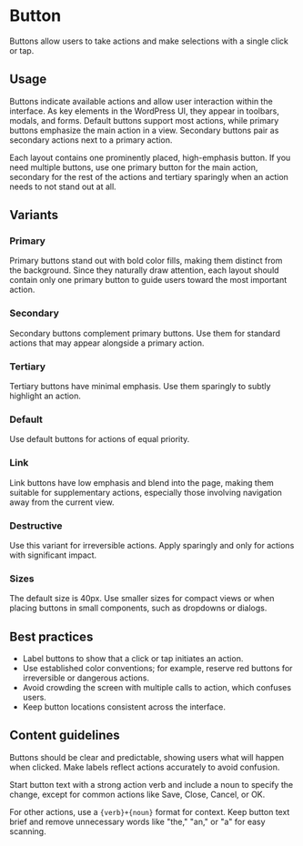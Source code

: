 
<Meta title="Components/Actions/Button/Best Practices" />

# Button
Buttons allow users to take actions and make selections with a single click or tap.

<FigmaEmbed url="https://www.figma.com/design/V7NfxdP0ybEMXf01WyWGKB/Storybook-documentation-Figma-assets?node-id=5-280&node-type=frame&t=JLKM1grrtWleRkFR-11" title="kitchen-sink-button" height="400" />


## Usage
Buttons indicate available actions and allow user interaction within the interface. As key elements in the WordPress UI, they appear in toolbars, modals, and forms. Default buttons support most actions, while primary buttons emphasize the main action in a view. Secondary buttons pair as secondary actions next to a primary action. 

Each layout contains one prominently placed, high-emphasis button. If you need multiple buttons, use one primary button for the main action, secondary for the rest of the actions and tertiary sparingly when an action needs to not stand out at all.

## Variants

### Primary
Primary buttons stand out with bold color fills, making them distinct from the background. Since they naturally draw attention, each layout should contain only one primary button to guide users toward the most important action.

<FigmaEmbed url="https://www.figma.com/design/V7NfxdP0ybEMXf01WyWGKB/Storybook-documentation-Figma-assets?node-id=5-640&node-type=frame&t=HfUDxJShbqa3dM4N-11" title="primary" height="400" />

### Secondary
Secondary buttons complement primary buttons. Use them for standard actions that may appear alongside a primary action.

<FigmaEmbed url="https://www.figma.com/design/V7NfxdP0ybEMXf01WyWGKB/Storybook-documentation-Figma-assets?node-id=5-808&node-type=frame&t=HfUDxJShbqa3dM4N-11" title="secondary" height="400" />

### Tertiary
Tertiary buttons have minimal emphasis. Use them sparingly to subtly highlight an action.

<FigmaEmbed url="https://www.figma.com/design/V7NfxdP0ybEMXf01WyWGKB/Storybook-documentation-Figma-assets?node-id=5-874&node-type=frame&t=HfUDxJShbqa3dM4N-11" title="tertiary" height="400" />

### Default
Use default buttons for actions of equal priority.

<FigmaEmbed url="https://www.figma.com/design/V7NfxdP0ybEMXf01WyWGKB/Storybook-documentation-Figma-assets?node-id=5-940&node-type=frame&t=HfUDxJShbqa3dM4N-11" title="default" height="400" />

### Link
Link buttons have low emphasis and blend into the page, making them suitable for supplementary actions, especially those involving navigation away from the current view.

<FigmaEmbed url="https://www.figma.com/design/V7NfxdP0ybEMXf01WyWGKB/Storybook-documentation-Figma-assets?node-id=5-1006&node-type=frame&t=HfUDxJShbqa3dM4N-11" title="link" height="400" />

### Destructive
Use this variant for irreversible actions. Apply sparingly and only for actions with significant impact.

<FigmaEmbed url="https://www.figma.com/design/V7NfxdP0ybEMXf01WyWGKB/Storybook-documentation-Figma-assets?node-id=5-1069&node-type=frame&t=HfUDxJShbqa3dM4N-11" title="destructive" height="400" />

### Sizes
The default size is 40px. Use smaller sizes for compact views or when placing buttons in small components, such as dropdowns or dialogs.

## Best practices

- Label buttons to show that a click or tap initiates an action.
- Use established color conventions; for example, reserve red buttons for irreversible or dangerous actions.
- Avoid crowding the screen with multiple calls to action, which confuses users.
- Keep button locations consistent across the interface.

## Content guidelines

Buttons should be clear and predictable, showing users what will happen when clicked. Make labels reflect actions accurately to avoid confusion. 

Start button text with a strong action verb and include a noun to specify the change, except for common actions like Save, Close, Cancel, or OK. 

For other actions, use a `{verb}+{noun}` format for context. Keep button text brief and remove unnecessary words like "the," "an," or "a" for easy scanning.
